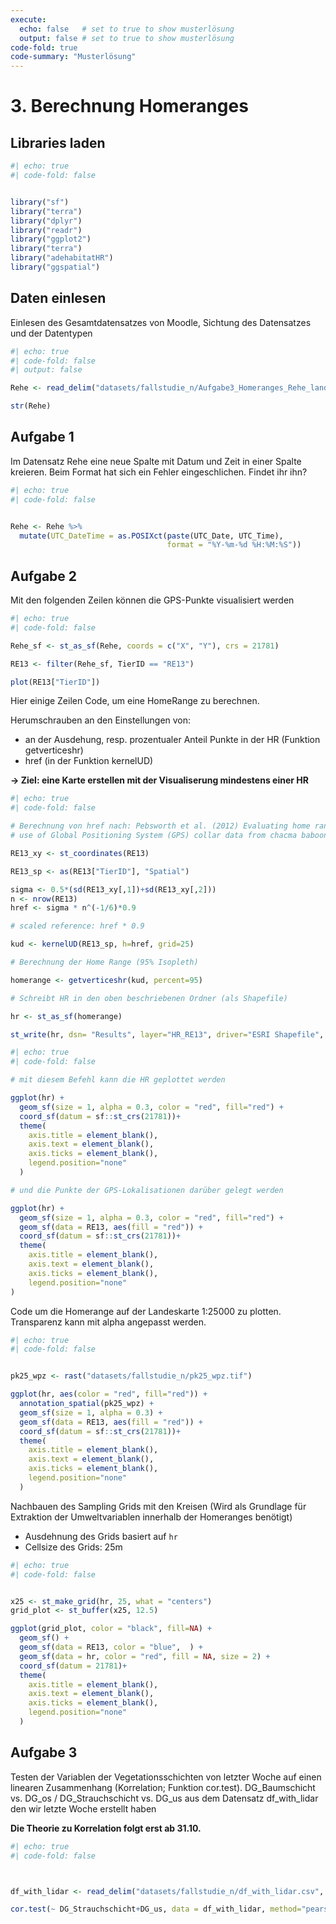 ```yaml
---
execute:
  echo: false   # set to true to show musterlösung
  output: false # set to true to show musterlösung
code-fold: true
code-summary: "Musterlösung"
---
```


# 3. Berechnung Homeranges

## Libraries laden

```r
#| echo: true
#| code-fold: false


library("sf")
library("terra")
library("dplyr")
library("readr")
library("ggplot2")
library("terra")
library("adehabitatHR")
library("ggspatial")

```

## Daten einlesen

Einlesen des Gesamtdatensatzes von Moodle, Sichtung des Datensatzes und der Datentypen

```r
#| echo: true
#| code-fold: false
#| output: false

Rehe <- read_delim("datasets/fallstudie_n/Aufgabe3_Homeranges_Rehe_landforst_20221024.csv", delim = ";")

str(Rehe)
```

## Aufgabe 1

Im Datensatz Rehe eine neue Spalte mit Datum und Zeit in einer Spalte kreieren. Beim Format hat sich ein Fehler eingeschlichen. Findet ihr ihn?

```r
#| echo: true
#| code-fold: false


Rehe <- Rehe %>%
  mutate(UTC_DateTime = as.POSIXct(paste(UTC_Date, UTC_Time), 
                                   format = "%Y-%m-%d %H:%M:%S"))
```

## Aufgabe 2

Mit den folgenden Zeilen können die GPS-Punkte visualisiert werden

```r
#| echo: true
#| code-fold: false

Rehe_sf <- st_as_sf(Rehe, coords = c("X", "Y"), crs = 21781)

RE13 <- filter(Rehe_sf, TierID == "RE13")

plot(RE13["TierID"])

```


Hier einige Zeilen Code, um eine HomeRange zu berechnen.

Herumschrauben an den Einstellungen von: 

- an der Ausdehung, resp. prozentualer Anteil Punkte in der HR (Funktion getverticeshr) 
- href (in der Funktion kernelUD)


**→ Ziel: eine Karte erstellen mit der Visualiserung mindestens einer HR**

```r
#| echo: true
#| code-fold: false

# Berechnung von href nach: Pebsworth et al. (2012) Evaluating home range techniques: 
# use of Global Positioning System (GPS) collar data from chacma baboons

RE13_xy <- st_coordinates(RE13)

RE13_sp <- as(RE13["TierID"], "Spatial")

sigma <- 0.5*(sd(RE13_xy[,1])+sd(RE13_xy[,2]))                              
n <- nrow(RE13)
href <- sigma * n^(-1/6)*0.9  

# scaled reference: href * 0.9

kud <- kernelUD(RE13_sp, h=href, grid=25)             

# Berechnung der Home Range (95% Isopleth)

homerange <- getverticeshr(kud, percent=95)             

# Schreibt HR in den oben beschriebenen Ordner (als Shapefile)

hr <- st_as_sf(homerange)

st_write(hr, dsn= "Results", layer="HR_RE13", driver="ESRI Shapefile", delete_layer = TRUE)
```

```r
#| echo: true
#| code-fold: false

# mit diesem Befehl kann die HR geplottet werden

ggplot(hr) + 
  geom_sf(size = 1, alpha = 0.3, color = "red", fill="red") +
  coord_sf(datum = sf::st_crs(21781))+
  theme(
    axis.title = element_blank(),
    axis.text = element_blank(),
    axis.ticks = element_blank(),
    legend.position="none"
  )

# und die Punkte der GPS-Lokalisationen darüber gelegt werden 

ggplot(hr) + 
  geom_sf(size = 1, alpha = 0.3, color = "red", fill="red") +
  geom_sf(data = RE13, aes(fill = "red")) +
  coord_sf(datum = sf::st_crs(21781))+
  theme(
    axis.title = element_blank(),
    axis.text = element_blank(),
    axis.ticks = element_blank(),
    legend.position="none"
)
```    

Code um die Homerange auf der Landeskarte 1:25000 zu plotten. Transparenz kann mit alpha angepasst werden.

```r
#| echo: true
#| code-fold: false


pk25_wpz <- rast("datasets/fallstudie_n/pk25_wpz.tif")

ggplot(hr, aes(color = "red", fill="red")) +
  annotation_spatial(pk25_wpz) +
  geom_sf(size = 1, alpha = 0.3) +
  geom_sf(data = RE13, aes(fill = "red")) +
  coord_sf(datum = sf::st_crs(21781))+
  theme(
    axis.title = element_blank(),
    axis.text = element_blank(),
    axis.ticks = element_blank(),
    legend.position="none"
  )
```

Nachbauen des Sampling Grids mit den Kreisen (Wird als Grundlage für Extraktion der Umweltvariablen innerhalb der Homeranges benötigt)

- Ausdehnung des Grids basiert auf `hr`
- Cellsize des Grids: 25m

```r
#| echo: true
#| code-fold: false


x25 <- st_make_grid(hr, 25, what = "centers")
grid_plot <- st_buffer(x25, 12.5)

ggplot(grid_plot, color = "black", fill=NA) + 
  geom_sf() +
  geom_sf(data = RE13, color = "blue",  ) +
  geom_sf(data = hr, color = "red", fill = NA, size = 2) +
  coord_sf(datum = 21781)+
  theme(
    axis.title = element_blank(),
    axis.text = element_blank(),
    axis.ticks = element_blank(),
    legend.position="none"
  )
```

## Aufgabe 3

Testen der Variablen der Vegetationsschichten von letzter Woche auf einen linearen Zusammenhang (Korrelation; Funktion cor.test). DG_Baumschicht vs. DG_os / DG_Strauchschicht vs. DG_us aus dem Datensatz df_with_lidar den wir letzte Woche erstellt haben

**Die Theorie zu Korrelation folgt erst ab 31.10.**

```r
#| echo: true
#| code-fold: false



df_with_lidar <- read_delim("datasets/fallstudie_n/df_with_lidar.csv", delim =";")

cor.test(~ DG_Strauchschicht+DG_us, data = df_with_lidar, method="pearson")
```

